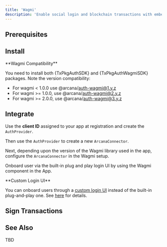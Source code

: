 ```yaml
---
title: 'Wagmi'
description: 'Enable social login and blockchain transactions with embedded Arcana Wallet'
---
```




## Prerequisites
<QuickStartPreReq/>

## Install

<CodeAuthWagmiInstall/>

<Warning>
**Wagmi Compatibility**

You need to install both <InlineCode>{TxPkgAuthSDK}</InlineCode> and <InlineCode>{TxPkgAuthWagmiSDK}</InlineCode> packages. Note the version compatibility:

* For wagmi < 1.0.0 use @arcana/auth-wagmi@1.y.z
* For wagmi >= 1.0.0, use @arcana/auth-wagmi@2.y.z
* For wagmi >= 2.0.0, use @arcana/auth-wagmi@3.y.z
</Warning>

## Integrate

Use the **client ID** assigned to your app at registration and create the `AuthProvider`.

<CodeAuthCreate/>

Then use the `AuthProvider` to create a new `ArcanaConnector`.

<CodeAuthWagmiCreate/>

Next, depending upon the version of the Wagmi library used in the app, configure the `ArcanaConnector` in the Wagmi setup.

<CodeAuthWagmiConfig/>

Onboard user via the built-in plug and play login UI by using the Wagmi component in the App.

<CodeAuthWagmiOnboardPnp/>

<Info>
**Custom Login UI**

You can onboard users through a [custom login UI](/core_docs/concepts/custom_login_ui) instead of the built-in plug-and-play one. See [here](/auth/custom_login_ui) for details.

</Info>

## Sign Transactions

<TxSignBTxn/>

## See Also

TBD




